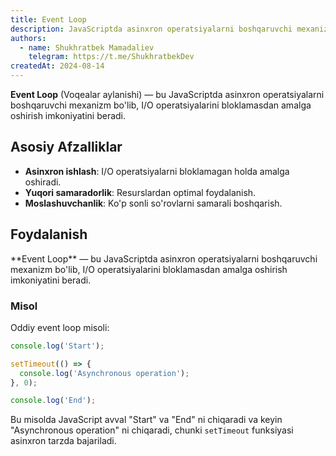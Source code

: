 ```yaml
---
title: Event Loop
description: JavaScriptda asinxron operatsiyalarni boshqaruvchi mexanizm.
authors:
  - name: Shukhratbek Mamadaliev
    telegram: https://t.me/ShukhratbekDev
createdAt: 2024-08-14
---
```


**Event Loop** (Voqealar aylanishi) — bu JavaScriptda asinxron operatsiyalarni boshqaruvchi mexanizm bo'lib, I/O operatsiyalarini bloklamasdan amalga oshirish imkoniyatini beradi.

## Asosiy Afzalliklar

- **Asinxron ishlash**: I/O operatsiyalarni bloklamagan holda amalga oshiradi.
- **Yuqori samaradorlik**: Resurslardan optimal foydalanish.
- **Moslashuvchanlik**: Ko'p sonli so'rovlarni samarali boshqarish.

## Foydalanish

<Callout>
  **Event Loop** — bu JavaScriptda asinxron operatsiyalarni boshqaruvchi mexanizm bo'lib, I/O operatsiyalarini
  bloklamasdan amalga oshirish imkoniyatini beradi.
</Callout>

### Misol

Oddiy event loop misoli:

```js
console.log('Start');

setTimeout(() => {
  console.log('Asynchronous operation');
}, 0);

console.log('End');
```

Bu misolda JavaScript avval "Start" va "End" ni chiqaradi va keyin "Asynchronous operation" ni chiqaradi, chunki `setTimeout` funksiyasi asinxron tarzda bajariladi.
